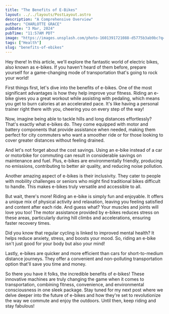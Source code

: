 ```yaml
---
title: "The Benefits of E-Bikes"
layout: ../../layouts/PostLayout.astro
description: "A Comprehensive Overview"
author: "CHARLOTTE GRACE"
pubDate: "3 Mar, 2024"
pubTime: "11:57AM PDT"
image: "https://images.unsplash.com/photo-1601391721088-d5775b3ab9bc?q=80&w=2340&auto=format&fit=crop&ixlib=rb-4.0.3&ixid=M3wxMjA3fDB8MHxwaG90by1wYWdlfHx8fGVufDB8fHx8fA%3D%3D"
tags: ["Health"]
slug: "benefits-of-ebikes"
---
```


Hey there! In this article, we'll explore the fantastic world of electric bikes, also known as e-bikes. If you haven't heard of them before, prepare yourself for a game-changing mode of transportation that's going to rock your world!

First things first, let's dive into the benefits of e-bikes. One of the most significant advantages is how they help improve your fitness. Riding an e-bike gives you a great workout while assisting with pedaling, which means you get to burn calories at an accelerated pace. It's like having a personal trainer right there with you, cheering you on every step of the way!

Now, imagine being able to tackle hills and long distances effortlessly? That's exactly what e-bikes do. They come equipped with motor and battery components that provide assistance when needed, making them perfect for city commuters who want a smoother ride or for those looking to cover greater distances without feeling drained.

And let's not forget about the cost savings. Using an e-bike instead of a car or motorbike for commuting can result in considerable savings on maintenance and fuel. Plus, e-bikes are environmentally friendly, producing no emissions, contributing to better air quality, and reducing noise pollution.

Another amazing aspect of e-bikes is their inclusivity. They cater to people with mobility challenges or seniors who might find traditional bikes difficult to handle. This makes e-bikes truly versatile and accessible to all.

But wait, there's more! Riding an e-bike is simply fun and enjoyable. It offers a unique mix of physical activity and relaxation, leaving you feeling satisfied and content after each ride. And guess what? Your muscles and joints will love you too! The motor assistance provided by e-bikes reduces stress on these areas, particularly during hill climbs and accelerations, ensuring faster recovery times.

Did you know that regular cycling is linked to improved mental health? It helps reduce anxiety, stress, and boosts your mood. So, riding an e-bike isn't just good for your body but also your mind!

Lastly, e-bikes are quicker and more efficient than cars for short-to-medium distance journeys. They offer a convenient and non-polluting transportation option that'll save you time and money.

So there you have it folks, the incredible benefits of e-bikes! These innovative machines are truly changing the game when it comes to transportation, combining fitness, convenience, and environmental consciousness in one sleek package. Stay tuned for my next post where we delve deeper into the future of e-bikes and how they're set to revolutionize the way we commute and enjoy the outdoors. Until then, keep riding and stay fabulous!

```

```
